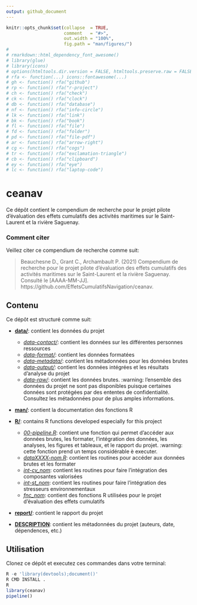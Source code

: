 ```yaml
---
output: github_document
---
```


<!-- README.md is generated from README.Rmd. Please edit that file -->


```r
knitr::opts_chunk$set(collapse  = TRUE,
                      comment   = "#>",
                      out.width = "100%",
                      fig.path = "man/figures/")
#
# rmarkdown::html_dependency_font_awesome()
# library(glue)
# library(icons)
# options(htmltools.dir.version = FALSE, htmltools.preserve.raw = FALSE)
# rfa <- function(...) icons::fontawesome(...)
# gh <- function() rfa("github")
# rp <- function() rfa("r-project")
# ch <- function() rfa("check")
# ck <- function() rfa("clock")
# db <- function() rfa("database")
# nf <- function() rfa("info-circle")
# lk <- function() rfa("link")
# bk <- function() rfa("book")
# fl <- function() rfa("file")
# fd <- function() rfa("folder")
# pd <- function() rfa("file-pdf")
# ar <- function() rfa("arrow-right")
# cg <- function() rfa("cogs")
# tr <- function() rfa("exclamation-triangle")
# cb <- function() rfa("clipboard")
# ey <- function() rfa("eye")
# lc <- function() rfa("laptop-code")
```


# ceanav

Ce dépôt contient le compendium de recherche pour le projet pilote d'évaluation des effets cumulatifs des activités maritimes sur le Saint-Laurent et la rivière Saguenay.


### Comment citer

Veillez citer ce compendium de recherche comme suit:

> Beauchesne D., Grant C., Archambault P. (2021) Compendium de recherche pour le projet pilote d'évaluation des effets cumulatifs des activités maritimes sur le Saint-Laurent et la rivière Saguenay. Consulté le [AAAA-MM-JJ]. https://github.com/EffetsCumulatifsNavigation/ceanav.

## Contenu

Ce dépôt est structuré comme suit:

- [**data/**](https://github.com/EffetsCumulatifsNavigation/ceanav/tree/main/data): contient les données du projet
  - [*data-contact/*](): contient les données sur les différentes personnes ressources
  - [*data-format/*](): contient les données formatées
  - [*data-metadata/*](): contient les métadonnées pour les données brutes
  - [*data-output/*](): contient les données intégrées et les résultats d'analyse du projet
  - [*data-raw/*](): contient les données brutes. :warning: l'ensemble des données du projet ne sont pas disponibles puisque certaines données sont protégées par des ententes de confidentialité. Consultez les métadonnées pour de plus amples informations.

- [**man/**](https://github.com/EffetsCumulatifsNavigation/ceanav/tree/main/man): contient la documentation des fonctions R

- [**R/**](https://github.com/EffetsCumulatifsNavigation/ceanav/tree/main/R):
contains R functions developed especially for this project
  - [*00-pipeline.R*](): contient une fonction qui permet d'accéder aux données brutes, les formater, l'intégration des données, les analyses, les figures et tableaux, et le rapport du projet. :warning: cette fonction prend un temps considérable è executer.
  - [*dataXXXX-nom.R*](): contient les routines pour accéder aux données brutes et les formater
  - [*int-cv_nom*](): contient les routines pour faire l'intégration des composantes valorisées
  - [*int-st_nom*](): contient les routines pour faire l'intégration des stresseurs environnementaux
  - [*fnc_nom*](): contient des fonctions R utilisées pour le projet d'évaluation des effets cumulatifs

- [**report/**](https://github.com/EffetsCumulatifsNavigation/ceanav/tree/main/report): contient le rapport du projet

- [**DESCRIPTION**](https://github.com/EffetsCumulatifsNavigation/ceanav/tree/main/DESCRIPTION):
contient les métadonnées du projet (auteurs, date, dépendences, etc.)



## Utilisation

Clonez ce dépôt et executez ces commandes dans votre terminal:

```r
R -e 'library(devtools);document()'
R CMD INSTALL .
R
library(ceanav)
pipeline()
```
